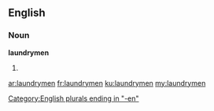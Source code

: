 ==English==

===Noun===
'''laundrymen'''

# {{plural of|laundryman}}

[[Category:English plurals ending in "-en"]]

[[ar:laundrymen]]
[[fr:laundrymen]]
[[ku:laundrymen]]
[[my:laundrymen]]